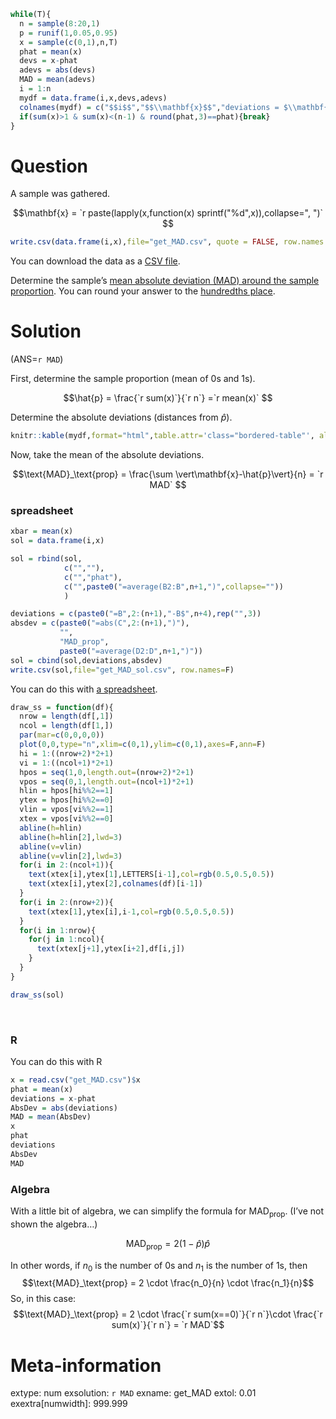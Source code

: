 ```r
while(T){
  n = sample(8:20,1)
  p = runif(1,0.05,0.95)
  x = sample(c(0,1),n,T)
  phat = mean(x)
  devs = x-phat
  adevs = abs(devs)
  MAD = mean(adevs)
  i = 1:n
  mydf = data.frame(i,x,devs,adevs)
  colnames(mydf) = c("$$i$$","$$\\mathbf{x}$$","deviations = $\\mathbf{x}-\\hat{p}$","AbsDev = $\\vert\\mathbf{x}-\\hat{p}\\vert$")
  if(sum(x)>1 & sum(x)<(n-1) & round(phat,3)==phat){break}
}
```


Question
========

A sample was gathered. 

$$\mathbf{x} = `r paste(lapply(x,function(x) sprintf("%d",x)),collapse=", ")` $$


```r
write.csv(data.frame(i,x),file="get_MAD.csv", quote = FALSE, row.names = FALSE)
```

You can download the data as a [CSV file](get_MAD.csv).

Determine the sample's [mean absolute deviation (MAD) around the sample proportion](https://en.wikipedia.org/wiki/Average_absolute_deviation#Mean_absolute_deviation_around_a_central_point){target="blank"}.  You can round your answer to the [hundredths place](https://en.wikipedia.org/wiki/Orders_of_magnitude_(numbers)#10%E2%88%922){target="blank"}.


Solution
========

(ANS=`r MAD`)

First, determine the sample proportion (mean of 0s and 1s).

$$\hat{p} = \frac{`r sum(x)`}{`r n`} =`r mean(x)` $$

Determine the absolute deviations (distances from $\hat{p}$).

<style type="text/css" rel="stylesheet">
.bordered-table {
    border-collapse: collapse;
    border-spacing: 0;
    border:2px solid #000000;
}
.bordered-table th {
    border:2px solid #000000;
    padding: 4px;
}
.bordered-table td{
    border:2px solid #000000;
    padding: 4px;
}
</style>

```r
knitr::kable(mydf,format="html",table.attr='class="bordered-table"', align = "cccc",row.names=F)
```

Now, take the mean of the absolute deviations.

$$\text{MAD}_\text{prop} = \frac{\sum \vert\mathbf{x}-\hat{p}\vert}{n} =  `r MAD` $$




### spreadsheet

```r
xbar = mean(x)
sol = data.frame(i,x)

sol = rbind(sol,
            c("",""),
            c("","phat"),
            c("",paste0("=average(B2:B",n+1,")",collapse=""))
            )

deviations = c(paste0("=B",2:(n+1),"-B$",n+4),rep("",3))
absdev = c(paste0("=abs(C",2:(n+1),")"),
           "",
           "MAD_prop",
           paste0("=average(D2:D",n+1,")"))
sol = cbind(sol,deviations,absdev)
write.csv(sol,file="get_MAD_sol.csv", row.names=F)

```

You can do this with [a spreadsheet](get_MAD_sol.csv).

```r
draw_ss = function(df){
  nrow = length(df[,1])
  ncol = length(df[1,])
  par(mar=c(0,0,0,0))
  plot(0,0,type="n",xlim=c(0,1),ylim=c(0,1),axes=F,ann=F)
  hi = 1:((nrow+2)*2+1)
  vi = 1:((ncol+1)*2+1)
  hpos = seq(1,0,length.out=(nrow+2)*2+1)
  vpos = seq(0,1,length.out=(ncol+1)*2+1)
  hlin = hpos[hi%%2==1]
  ytex = hpos[hi%%2==0]
  vlin = vpos[vi%%2==1]
  xtex = vpos[vi%%2==0]
  abline(h=hlin)
  abline(h=hlin[2],lwd=3)
  abline(v=vlin)
  abline(v=vlin[2],lwd=3)
  for(i in 2:(ncol+1)){
    text(xtex[i],ytex[1],LETTERS[i-1],col=rgb(0.5,0.5,0.5))
    text(xtex[i],ytex[2],colnames(df)[i-1])
  }    
  for(i in 2:(nrow+2)){
    text(xtex[1],ytex[i],i-1,col=rgb(0.5,0.5,0.5))
  }
  for(i in 1:nrow){
    for(j in 1:ncol){
      text(xtex[j+1],ytex[i+2],df[i,j])
    }
  }
}

draw_ss(sol)
```
\


### R

You can do this with R

```r
x = read.csv("get_MAD.csv")$x
phat = mean(x)
deviations = x-phat
AbsDev = abs(deviations)
MAD = mean(AbsDev)
x
phat
deviations
AbsDev
MAD
```


### Algebra

With a little bit of algebra, we can simplify the formula for $\text{MAD}_\text{prop}$. (I've not shown the algebra...)

$$\text{MAD}_\text{prop} = 2(1-\hat{p})\hat{p}$$

In other words, if $n_0$ is the number of 0s and $n_1$ is the number of 1s, then
$$\text{MAD}_\text{prop} = 2 \cdot \frac{n_0}{n} \cdot \frac{n_1}{n}$$
So, in this case:
$$\text{MAD}_\text{prop} = 2 \cdot \frac{`r sum(x==0)`}{`r n`}\cdot \frac{`r sum(x)`}{`r n`} = `r MAD`$$


Meta-information
================
extype: num
exsolution: `r MAD`
exname: get_MAD
extol: 0.01
exextra[numwidth]: 999.999